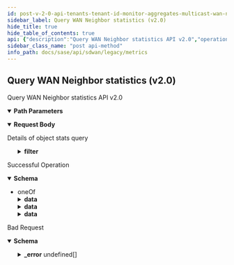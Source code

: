 ```yaml
---
id: post-v-2-0-api-tenants-tenant-id-monitor-aggregates-multicast-wan-neighbor
sidebar_label: Query WAN Neighbor statistics (v2.0)
hide_title: true
hide_table_of_contents: true
api: {"description":"Query WAN Neighbor statistics API v2.0","operationId":"post-v2.0-api-tenants-tenant_id-monitor-aggregates-multicast-wan_neighbor","parameters":[{"description":"Tenant ID","in":"path","name":"tenant_id","required":true,"schema":{"description":"Tenant Id","type":"string"}}],"requestBody":{"content":{"application/json":{"schema":{"properties":{"end_time":{"format":"date","type":"string"},"filter":{"description":"Filter: Required(error = MULTICAST_QUERY_MISSING_FILTER: Filter field is required) Valid ","properties":{"element":{"description":"Element: Required(error = MULTICAST_QUERY_MISSING_ELEMENT_ID: Element ID is required) ListString(allowDuplicate = true, allowEmpty = true, allowNull = false, length = 0, listMaxSize = 1, error = MULTICAST_QUERY_INVALID_ELEMENT_ID: Provide single valid element ID in filter, noTrim = false, regex = ^[0-9]{1,20}$, required = true) ","items":{"description":"Element","type":"string"},"type":"array"},"remote_site":{"description":"Remote Site: Required(error = MULTICAST_WAN_NEIGHBOR_QUERY_MISSING_REMOTE_SITE_ID: Remote site ID is required) ListString(allowDuplicate = true, allowEmpty = true, allowNull = false, length = 0, listMaxSize = 1, error = MULTICAST_WAN_NEIGHBOR_QUERY_INVALID_REMOTE_SITE_ID: Provide single remote site ID in filter, noTrim = false, regex = ^[0-9]{1,20}$, required = true) ","items":{"description":"Remote Site","type":"string"},"type":"array"},"site":{"description":"Site: Required(error = MULTICAST_QUERY_MISSING_SITE_ID: Site ID is required) ListString(allowDuplicate = true, allowEmpty = true, allowNull = false, length = 0, listMaxSize = 1, error = MULTICAST_QUERY_INVALID_SITE_ID: Provide single valid site ID in filter, noTrim = false, regex = ^[0-9]{1,20}$, required = true) ","items":{"description":"Site","type":"string"},"type":"array"}},"required":["remote_site","site","element"]},"name":{"description":"Name: Pattern(error = INVALID_FILTER: Schema check failed - Invalid value for param {}, regexp = ^[A-Za-z]+$) ","type":"string"},"object_type":{"description":"Object Type: ValidateEnum(enumClass = classOf[MulticastStatsType], error = MULTICAST_WAN_NEIGHBOR_QUERY_MISSING_OBJECT_TYPE: object_type field is either missing or unsupported value is provided, nullAllowed = false) ","enum":["MulticastWANTrafficStatistics","MulticastWANPIMStatistics","MulticastWANPathStatistics"],"type":"string"},"start_time":{"format":"date","type":"string"}},"required":["filter","object_type"]}}},"description":"Details of object stats query"},"responses":{"200":{"content":{"application/json":{"schema":{"oneOf":[{"properties":{"data":{"description":"Data","properties":{"end_time":{"description":"End Time","type":"string"},"remote_site_id":{"description":"Remote Site Id","type":"string"},"start_time":{"description":"Start Time","type":"string"},"wanpath_list":{"description":"Wanpath List","items":{"properties":{"rx_bytes":{"description":"Rx Bytes","format":"int64","type":"integer"},"rx_packets":{"description":"Rx Packets","format":"int64","type":"integer"},"tx_bytes":{"description":"Tx Bytes","format":"int64","type":"integer"},"tx_packets":{"description":"Tx Packets","format":"int64","type":"integer"},"wanpath":{"description":"Wanpath","type":"string"}}},"type":"array"}}}}},{"properties":{"data":{"description":"Data","properties":{"end_time":{"description":"End Time","type":"string"},"pim_assert_rx_pkts":{"description":"Pim Assert Rx Pkts","format":"int64","type":"integer"},"pim_assert_tx_pkts":{"description":"Pim Assert Tx Pkts","format":"int64","type":"integer"},"pim_bsm_rx_pkts":{"description":"Pim Bsm Rx Pkts","format":"int64","type":"integer"},"pim_bsm_tx_pkts":{"description":"Pim Bsm Tx Pkts","format":"int64","type":"integer"},"pim_hello_rx_pkts":{"description":"Pim Hello Rx Pkts","format":"int64","type":"integer"},"pim_hello_tx_pkts":{"description":"Pim Hello Tx Pkts","format":"int64","type":"integer"},"pim_join_prune_rx_pkts":{"description":"Pim Join Prune Rx Pkts","format":"int64","type":"integer"},"pim_join_prune_tx_pkts":{"description":"Pim Join Prune Tx Pkts","format":"int64","type":"integer"},"pim_register_rx_pkts":{"description":"Pim Register Rx Pkts","format":"int64","type":"integer"},"pim_register_stop_rx_pkts":{"description":"Pim Register Stop Rx Pkts","format":"int64","type":"integer"},"pim_register_stop_tx_pkts":{"description":"Pim Register Stop Tx Pkts","format":"int64","type":"integer"},"pim_register_tx_pkts":{"description":"Pim Register Tx Pkts","format":"int64","type":"integer"},"remote_site_id":{"description":"Remote Site Id","type":"string"},"start_time":{"description":"Start Time","type":"string"}}}}},{"properties":{"data":{"description":"Data","properties":{"end_time":{"description":"End Time","type":"string"},"remote_site_id":{"description":"Remote Site Id","type":"string"},"rx_bytes":{"description":"Rx Bytes","format":"int64","type":"integer"},"rx_packets":{"description":"Rx Packets","format":"int64","type":"integer"},"start_time":{"description":"Start Time","type":"string"},"tx_bytes":{"description":"Tx Bytes","format":"int64","type":"integer"},"tx_packets":{"description":"Tx Packets","format":"int64","type":"integer"}}}}}]}}},"description":"Successful Operation"},"400":{"content":{"application/json":{"example":{"value":{"_error":[{"code":"INVALID_REQUEST_ERROR_0001"},{"code":"MULTICAST_WAN_NEIGHBOR_QUERY_MISSING_OBJECT_TYPE"},{"code":"MULTICAST_WAN_NEIGHBOR_QUERY_MISSING_REMOTE_SITE_ID"},{"code":"MULTICAST_WAN_NEIGHBOR_QUERY_INVALID_REMOTE_SITE_ID"},{"code":"MULTICAST_QUERY_MISSING_FILTER"},{"code":"MULTICAST_QUERY_MISSING_ELEMENT_ID"},{"code":"MULTICAST_QUERY_INVALID_ELEMENT_ID"},{"code":"MULTICAST_QUERY_MISSING_SITE_ID"},{"code":"MULTICAST_QUERY_INVALID_SITE_ID"}]}},"schema":{"properties":{"_error":{"items":{"properties":{"code":{"type":"string"},"message":{"type":"string"}}},"type":"array"}}}}},"description":"Bad Request"}},"tags":["Metrics"],"method":"post","path":"/v2.0/api/tenants/{tenant_id}/monitor/aggregates/multicast/wan_neighbor","jsonRequestBodyExample":{"end_time":"2022-08-15","filter":{"element":["string"],"remote_site":["string"],"site":["string"]},"name":"string","object_type":"MulticastWANTrafficStatistics","start_time":"2022-08-15"},"info":{"contact":{},"description":"List of APIs used to retrieve SDWAN metrics such as badnwidth utilization, TCP transaction, application health, application performance, LQM, flows, interface & system metrics.","title":"Metrics","version":"Latest"},"postman":{"name":"Query WAN Neighbor statistics (v2.0)","description":{"content":"Query WAN Neighbor statistics API v2.0","type":"text/plain"},"url":{"path":["v2.0","api","tenants",":tenant_id","monitor","aggregates","multicast","wan_neighbor"],"host":["{{baseUrl}}"],"query":[],"variable":[{"disabled":false,"description":{"content":"(Required) Tenant ID","type":"text/plain"},"type":"any","value":"","key":"tenant_id"}]},"header":[{"key":"Content-Type","value":"application/json"},{"key":"Accept","value":"application/json"}],"method":"POST","body":{"mode":"raw","raw":"\"\"","options":{"raw":{"language":"json"}}}}}
sidebar_class_name: "post api-method"
info_path: docs/sase/api/sdwan/legacy/metrics
---
```



## Query WAN Neighbor statistics (v2.0)



Query WAN Neighbor statistics API v2.0

<details style={{"marginBottom":"1rem"}} data-collapsed={false} open={true}><summary style={{}}><strong>Path Parameters</strong></summary><div><ul><ParamsItem className={"paramsItem"} param={{"description":"Tenant ID","in":"path","name":"tenant_id","required":true,"schema":{"description":"Tenant Id","type":"string"}}}></ParamsItem></ul></div></details><MimeTabs><TabItem label={"application/json"} value={"application/json-schema"}><details style={{}} data-collapsed={false} open={true}><summary style={{"textAlign":"left"}}><strong>Request Body</strong></summary><div style={{"textAlign":"left","marginLeft":"1rem"}}><div style={{"marginTop":"1rem","marginBottom":"1rem"}}>

Details of object stats query

</div></div><ul style={{"marginLeft":"1rem"}}><SchemaItem collapsible={false} name={"end_time"} required={false} schemaDescription={undefined} schemaName={"date"} qualifierMessage={undefined} defaultValue={undefined}></SchemaItem><SchemaItem collapsible={true} className={"schemaItem"}><details style={{}}><summary style={{}}><strong>filter</strong><span style={{"opacity":"0.6"}}> </span></summary><div style={{"marginLeft":"1rem"}}><div style={{"marginTop":".5rem","marginBottom":".5rem"}}>

Filter: Required(error = MULTICAST_QUERY_MISSING_FILTER: Filter field is required) Valid 

</div><SchemaItem collapsible={false} name={"element"} required={true} schemaDescription={"Element: Required(error = MULTICAST_QUERY_MISSING_ELEMENT_ID: Element ID is required) ListString(allowDuplicate = true, allowEmpty = true, allowNull = false, length = 0, listMaxSize = 1, error = MULTICAST_QUERY_INVALID_ELEMENT_ID: Provide single valid element ID in filter, noTrim = false, regex = ^[0-9]{1,20}$, required = true) "} schemaName={"string[]"} qualifierMessage={undefined} defaultValue={undefined}></SchemaItem><SchemaItem collapsible={false} name={"remote_site"} required={true} schemaDescription={"Remote Site: Required(error = MULTICAST_WAN_NEIGHBOR_QUERY_MISSING_REMOTE_SITE_ID: Remote site ID is required) ListString(allowDuplicate = true, allowEmpty = true, allowNull = false, length = 0, listMaxSize = 1, error = MULTICAST_WAN_NEIGHBOR_QUERY_INVALID_REMOTE_SITE_ID: Provide single remote site ID in filter, noTrim = false, regex = ^[0-9]{1,20}$, required = true) "} schemaName={"string[]"} qualifierMessage={undefined} defaultValue={undefined}></SchemaItem><SchemaItem collapsible={false} name={"site"} required={true} schemaDescription={"Site: Required(error = MULTICAST_QUERY_MISSING_SITE_ID: Site ID is required) ListString(allowDuplicate = true, allowEmpty = true, allowNull = false, length = 0, listMaxSize = 1, error = MULTICAST_QUERY_INVALID_SITE_ID: Provide single valid site ID in filter, noTrim = false, regex = ^[0-9]{1,20}$, required = true) "} schemaName={"string[]"} qualifierMessage={undefined} defaultValue={undefined}></SchemaItem></div></details></SchemaItem><SchemaItem collapsible={false} name={"name"} required={false} schemaDescription={"Name: Pattern(error = INVALID_FILTER: Schema check failed - Invalid value for param {}, regexp = ^[A-Za-z]+$) "} schemaName={"string"} qualifierMessage={undefined} defaultValue={undefined}></SchemaItem><SchemaItem collapsible={false} name={"object_type"} required={true} schemaDescription={"Object Type: ValidateEnum(enumClass = classOf[MulticastStatsType], error = MULTICAST_WAN_NEIGHBOR_QUERY_MISSING_OBJECT_TYPE: object_type field is either missing or unsupported value is provided, nullAllowed = false) "} schemaName={"string"} qualifierMessage={"**Possible values:** [`MulticastWANTrafficStatistics`, `MulticastWANPIMStatistics`, `MulticastWANPathStatistics`]"} defaultValue={undefined}></SchemaItem><SchemaItem collapsible={false} name={"start_time"} required={false} schemaDescription={undefined} schemaName={"date"} qualifierMessage={undefined} defaultValue={undefined}></SchemaItem></ul></details></TabItem></MimeTabs><div><ApiTabs><TabItem label={"200"} value={"200"}><div>

Successful Operation

</div><div><MimeTabs groupId={"mime-type"}><TabItem label={"application/json"} value={"application/json"}><SchemaTabs groupId={"schema-tabs"}><TabTtem label={"Schema"} value={"Schema"}><details style={{}} data-collapsed={false} open={true}><summary style={{"textAlign":"left"}}><strong>Schema</strong></summary><div style={{"textAlign":"left","marginLeft":"1rem"}}></div><ul style={{"marginLeft":"1rem"}}><li><div><span className={"badge badge--info"}>oneOf</span><SchemaTabs><TabItem label={"MOD1"} value={"0-item-properties"}><SchemaItem collapsible={true} className={"schemaItem"}><details style={{}}><summary style={{}}><strong>data</strong><span style={{"opacity":"0.6"}}> </span></summary><div style={{"marginLeft":"1rem"}}><div style={{"marginTop":".5rem","marginBottom":".5rem"}}>

Data

</div><SchemaItem collapsible={false} name={"end_time"} required={false} schemaDescription={"End Time"} schemaName={"string"} qualifierMessage={undefined} defaultValue={undefined}></SchemaItem><SchemaItem collapsible={false} name={"remote_site_id"} required={false} schemaDescription={"Remote Site Id"} schemaName={"string"} qualifierMessage={undefined} defaultValue={undefined}></SchemaItem><SchemaItem collapsible={false} name={"start_time"} required={false} schemaDescription={"Start Time"} schemaName={"string"} qualifierMessage={undefined} defaultValue={undefined}></SchemaItem><SchemaItem collapsible={true} className={"schemaItem"}><details style={{}}><summary style={{}}><strong>wanpath_list</strong><span style={{"opacity":"0.6"}}> undefined[]</span></summary><div style={{"marginLeft":"1rem"}}><div style={{"marginTop":".5rem","marginBottom":".5rem"}}>

Wanpath List

</div><SchemaItem collapsible={false} name={"rx_bytes"} required={false} schemaDescription={"Rx Bytes"} schemaName={"int64"} qualifierMessage={undefined} defaultValue={undefined}></SchemaItem><SchemaItem collapsible={false} name={"rx_packets"} required={false} schemaDescription={"Rx Packets"} schemaName={"int64"} qualifierMessage={undefined} defaultValue={undefined}></SchemaItem><SchemaItem collapsible={false} name={"tx_bytes"} required={false} schemaDescription={"Tx Bytes"} schemaName={"int64"} qualifierMessage={undefined} defaultValue={undefined}></SchemaItem><SchemaItem collapsible={false} name={"tx_packets"} required={false} schemaDescription={"Tx Packets"} schemaName={"int64"} qualifierMessage={undefined} defaultValue={undefined}></SchemaItem><SchemaItem collapsible={false} name={"wanpath"} required={false} schemaDescription={"Wanpath"} schemaName={"string"} qualifierMessage={undefined} defaultValue={undefined}></SchemaItem></div></details></SchemaItem></div></details></SchemaItem></TabItem><TabItem label={"MOD2"} value={"1-item-properties"}><SchemaItem collapsible={true} className={"schemaItem"}><details style={{}}><summary style={{}}><strong>data</strong><span style={{"opacity":"0.6"}}> </span></summary><div style={{"marginLeft":"1rem"}}><div style={{"marginTop":".5rem","marginBottom":".5rem"}}>

Data

</div><SchemaItem collapsible={false} name={"end_time"} required={false} schemaDescription={"End Time"} schemaName={"string"} qualifierMessage={undefined} defaultValue={undefined}></SchemaItem><SchemaItem collapsible={false} name={"pim_assert_rx_pkts"} required={false} schemaDescription={"Pim Assert Rx Pkts"} schemaName={"int64"} qualifierMessage={undefined} defaultValue={undefined}></SchemaItem><SchemaItem collapsible={false} name={"pim_assert_tx_pkts"} required={false} schemaDescription={"Pim Assert Tx Pkts"} schemaName={"int64"} qualifierMessage={undefined} defaultValue={undefined}></SchemaItem><SchemaItem collapsible={false} name={"pim_bsm_rx_pkts"} required={false} schemaDescription={"Pim Bsm Rx Pkts"} schemaName={"int64"} qualifierMessage={undefined} defaultValue={undefined}></SchemaItem><SchemaItem collapsible={false} name={"pim_bsm_tx_pkts"} required={false} schemaDescription={"Pim Bsm Tx Pkts"} schemaName={"int64"} qualifierMessage={undefined} defaultValue={undefined}></SchemaItem><SchemaItem collapsible={false} name={"pim_hello_rx_pkts"} required={false} schemaDescription={"Pim Hello Rx Pkts"} schemaName={"int64"} qualifierMessage={undefined} defaultValue={undefined}></SchemaItem><SchemaItem collapsible={false} name={"pim_hello_tx_pkts"} required={false} schemaDescription={"Pim Hello Tx Pkts"} schemaName={"int64"} qualifierMessage={undefined} defaultValue={undefined}></SchemaItem><SchemaItem collapsible={false} name={"pim_join_prune_rx_pkts"} required={false} schemaDescription={"Pim Join Prune Rx Pkts"} schemaName={"int64"} qualifierMessage={undefined} defaultValue={undefined}></SchemaItem><SchemaItem collapsible={false} name={"pim_join_prune_tx_pkts"} required={false} schemaDescription={"Pim Join Prune Tx Pkts"} schemaName={"int64"} qualifierMessage={undefined} defaultValue={undefined}></SchemaItem><SchemaItem collapsible={false} name={"pim_register_rx_pkts"} required={false} schemaDescription={"Pim Register Rx Pkts"} schemaName={"int64"} qualifierMessage={undefined} defaultValue={undefined}></SchemaItem><SchemaItem collapsible={false} name={"pim_register_stop_rx_pkts"} required={false} schemaDescription={"Pim Register Stop Rx Pkts"} schemaName={"int64"} qualifierMessage={undefined} defaultValue={undefined}></SchemaItem><SchemaItem collapsible={false} name={"pim_register_stop_tx_pkts"} required={false} schemaDescription={"Pim Register Stop Tx Pkts"} schemaName={"int64"} qualifierMessage={undefined} defaultValue={undefined}></SchemaItem><SchemaItem collapsible={false} name={"pim_register_tx_pkts"} required={false} schemaDescription={"Pim Register Tx Pkts"} schemaName={"int64"} qualifierMessage={undefined} defaultValue={undefined}></SchemaItem><SchemaItem collapsible={false} name={"remote_site_id"} required={false} schemaDescription={"Remote Site Id"} schemaName={"string"} qualifierMessage={undefined} defaultValue={undefined}></SchemaItem><SchemaItem collapsible={false} name={"start_time"} required={false} schemaDescription={"Start Time"} schemaName={"string"} qualifierMessage={undefined} defaultValue={undefined}></SchemaItem></div></details></SchemaItem></TabItem><TabItem label={"MOD3"} value={"2-item-properties"}><SchemaItem collapsible={true} className={"schemaItem"}><details style={{}}><summary style={{}}><strong>data</strong><span style={{"opacity":"0.6"}}> </span></summary><div style={{"marginLeft":"1rem"}}><div style={{"marginTop":".5rem","marginBottom":".5rem"}}>

Data

</div><SchemaItem collapsible={false} name={"end_time"} required={false} schemaDescription={"End Time"} schemaName={"string"} qualifierMessage={undefined} defaultValue={undefined}></SchemaItem><SchemaItem collapsible={false} name={"remote_site_id"} required={false} schemaDescription={"Remote Site Id"} schemaName={"string"} qualifierMessage={undefined} defaultValue={undefined}></SchemaItem><SchemaItem collapsible={false} name={"rx_bytes"} required={false} schemaDescription={"Rx Bytes"} schemaName={"int64"} qualifierMessage={undefined} defaultValue={undefined}></SchemaItem><SchemaItem collapsible={false} name={"rx_packets"} required={false} schemaDescription={"Rx Packets"} schemaName={"int64"} qualifierMessage={undefined} defaultValue={undefined}></SchemaItem><SchemaItem collapsible={false} name={"start_time"} required={false} schemaDescription={"Start Time"} schemaName={"string"} qualifierMessage={undefined} defaultValue={undefined}></SchemaItem><SchemaItem collapsible={false} name={"tx_bytes"} required={false} schemaDescription={"Tx Bytes"} schemaName={"int64"} qualifierMessage={undefined} defaultValue={undefined}></SchemaItem><SchemaItem collapsible={false} name={"tx_packets"} required={false} schemaDescription={"Tx Packets"} schemaName={"int64"} qualifierMessage={undefined} defaultValue={undefined}></SchemaItem></div></details></SchemaItem></TabItem></SchemaTabs></div></li></ul></details></TabTtem></SchemaTabs></TabItem></MimeTabs></div></TabItem><TabItem label={"400"} value={"400"}><div>

Bad Request

</div><div><MimeTabs groupId={"mime-type"}><TabItem label={"application/json"} value={"application/json"}><SchemaTabs groupId={"schema-tabs"}><TabTtem label={"Schema"} value={"Schema"}><details style={{}} data-collapsed={false} open={true}><summary style={{"textAlign":"left"}}><strong>Schema</strong></summary><div style={{"textAlign":"left","marginLeft":"1rem"}}></div><ul style={{"marginLeft":"1rem"}}><SchemaItem collapsible={true} className={"schemaItem"}><details style={{}}><summary style={{}}><strong>_error</strong><span style={{"opacity":"0.6"}}> undefined[]</span></summary><div style={{"marginLeft":"1rem"}}><SchemaItem collapsible={false} name={"code"} required={false} schemaDescription={undefined} schemaName={"string"} qualifierMessage={undefined} defaultValue={undefined}></SchemaItem><SchemaItem collapsible={false} name={"message"} required={false} schemaDescription={undefined} schemaName={"string"} qualifierMessage={undefined} defaultValue={undefined}></SchemaItem></div></details></SchemaItem></ul></details></TabTtem><TabItem label={"Example"} value={"Example"}><ResponseSamples responseExample={"{\n  \"value\": {\n    \"_error\": [\n      {\n        \"code\": \"INVALID_REQUEST_ERROR_0001\"\n      },\n      {\n        \"code\": \"MULTICAST_WAN_NEIGHBOR_QUERY_MISSING_OBJECT_TYPE\"\n      },\n      {\n        \"code\": \"MULTICAST_WAN_NEIGHBOR_QUERY_MISSING_REMOTE_SITE_ID\"\n      },\n      {\n        \"code\": \"MULTICAST_WAN_NEIGHBOR_QUERY_INVALID_REMOTE_SITE_ID\"\n      },\n      {\n        \"code\": \"MULTICAST_QUERY_MISSING_FILTER\"\n      },\n      {\n        \"code\": \"MULTICAST_QUERY_MISSING_ELEMENT_ID\"\n      },\n      {\n        \"code\": \"MULTICAST_QUERY_INVALID_ELEMENT_ID\"\n      },\n      {\n        \"code\": \"MULTICAST_QUERY_MISSING_SITE_ID\"\n      },\n      {\n        \"code\": \"MULTICAST_QUERY_INVALID_SITE_ID\"\n      }\n    ]\n  }\n}"}></ResponseSamples></TabItem></SchemaTabs></TabItem></MimeTabs></div></TabItem></ApiTabs></div>
      